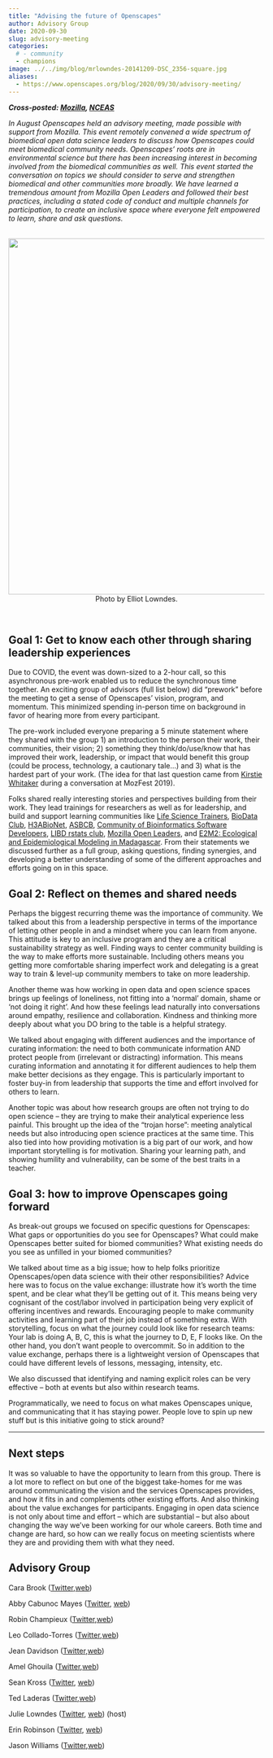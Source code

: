 ```yaml
---
title: "Advising the future of Openscapes"
author: Advisory Group
date: 2020-09-30
slug: advisory-meeting
categories:
  # - community
  - champions
image: ../../img/blog/mrlowndes-20141209-DSC_2356-square.jpg
aliases: 
  - https://www.openscapes.org/blog/2020/09/30/advisory-meeting/
---
```


***Cross-posted: [Mozilla](https://foundation.mozilla.org/en/blog/advising-the-future-of-Openscapes/), [NCEAS](https://www.nceas.ucsb.edu/news/advising-future-openscapes)***

*In August Openscapes held an advisory meeting, made possible with support from Mozilla. This event remotely convened a wide spectrum of biomedical open data science leaders to discuss how Openscapes could meet biomedical community needs. Openscapes’ roots are in environmental science but there has been increasing interest in becoming involved from the biomedical communities as well. This event started the conversation on topics we should consider to serve and strengthen biomedical and other communities more broadly. We have learned a tremendous amount from Mozilla Open Leaders and followed their best practices, including a stated code of conduct and multiple channels for participation, to create an inclusive space where everyone felt empowered to learn, share and ask questions.* 

<br>
<center>
  <img src="/img/blog/mrlowndes-20141209-DSC_2356.jpg" width="700px"></a>
  <figcaption>Photo by Elliot Lowndes. 
</figcaption>
</center>
<br>

## Goal 1: Get to know each other through sharing leadership experiences 

Due to COVID, the event was down-sized to a 2-hour call, so this asynchronous pre-work enabled us to reduce the synchronous time together. An exciting group of advisors (full list below) did “prework” before the meeting to get a sense of Openscapes’ vision, program, and momentum. This minimized spending in-person time on background in favor of hearing more from every participant. 

The pre-work included everyone preparing a 5 minute statement where they shared with the group 1) an introduction to the person their work, their communities, their vision; 2) something they think/do/use/know that has improved their work, leadership, or impact that would benefit this group (could be process, technology, a cautionary tale...) and 3) what is the hardest part of your work. (The idea for that last question came from [Kirstie Whitaker](https://twitter.com/kirstie_j) during a conversation at MozFest 2019). 

Folks shared really interesting stories and perspectives building from their work. They lead trainings for researchers as well as for leadership, and build and support learning communities like [Life Science Trainers](https://lifescitrainers.org/),  [BioData Club](https://biodata-club.github.io/), [H3ABioNet](https://h3abionet.org/), [ASBCB](http://www.asbcb.org/index.php), [Community of Bioinformatics Software Developers](https://comunidadbioinfo.github.io/), [LIBD rstats club](http://research.libd.org/rstatsclub/#.X0kQ00l7nUI), [Mozilla Open Leaders](https://foundation.mozilla.org/en/initiatives/mozilla-open-leaders/), and [E2M2: Ecological and Epidemiological Modeling in Madagascar](http://e2m2.org/). From their statements we discussed further as a full group, asking questions, finding synergies, and developing a better understanding of some of the different approaches and efforts going on in this space. 


## Goal 2: Reflect on themes and shared needs 

Perhaps the biggest recurring theme was the importance of community. We talked about this from a leadership perspective in terms of the importance of letting other people in and a mindset where you can learn from anyone. This attitude is key to an inclusive program and they are a critical sustainability strategy as well. Finding ways to center community building is the way to make efforts more sustainable. Including others means you getting more comfortable sharing imperfect work and delegating is a great way to train & level-up community members to take on more leadership.

Another theme was how working in open data and open science spaces brings up feelings of loneliness, not fitting into a ‘normal’ domain, shame or ‘not doing it right’. And how these feelings lead naturally into conversations around empathy, resilience and collaboration. Kindness and thinking more deeply about what you DO bring to the table is a helpful strategy.

We talked about engaging with different audiences and the importance of curating information: the need to both communicate information AND protect people from (irrelevant or distracting) information. This means curating information and annotating it for different audiences to help them make better decisions as they engage. This is particularly important to foster buy-in from leadership that supports the time and effort involved for others to learn.

Another topic was about how research groups are often not trying to do open science – they are trying to make their analytical experience less painful. This brought up the idea of the “trojan horse”: meeting analytical needs but also introducing open science practices at the same time. This also tied into how providing motivation is a big part of our work, and how important storytelling is for motivation. Sharing your learning path, and showing humility and vulnerability, can be some of the best traits in a teacher. 


## Goal 3: how to improve Openscapes going forward

As break-out groups we focused on specific questions for Openscapes: What gaps or opportunities do you see for Openscapes? What could make Openscapes better suited for biomed communities? What existing needs do you see as unfilled in your biomed communities? 

We talked about time as a big issue; how to help folks prioritize Openscapes/open data science with their other responsibilities? Advice here was to focus on the value exchange: illustrate how it’s worth the time spent, and be clear what they’ll be getting out of it. This means being very cognisant of the cost/labor involved in participation being very explicit of offering incentives and rewards. Encouraging people to make community activities and learning part of their job instead of something extra. With storytelling, focus on what the journey could look like for research teams: Your lab is doing A, B, C, this is what the journey to D, E, F looks like. On the other hand, you don’t want people to overcommit. So in addition to the value exchange, perhaps there is a lightweight version of Openscapes that could have different levels of lessons, messaging, intensity, etc. 

We also discussed that identifying and naming explicit roles can be very effective – both at events but also within research teams.

Programmatically, we need to focus on what makes Openscapes unique, and communicating that it has staying power. People love to spin up new stuff but is this initiative going to stick around? 

----


## Next steps

It was so valuable to have the opportunity to learn from this group. There is a lot more to reflect on but one of the biggest take-homes for me was around communicating the vision and the services Openscapes provides, and how it fits in and complements other existing efforts. And also thinking about the value exchanges for participants. Engaging in open data science is not only about time and effort – which are substantial – but also about changing the way we’ve been working for our whole careers. Both time and change are hard, so how can we really focus on meeting scientists where they are and providing them with what they need. 


## Advisory Group

Cara Brook ([Twitter](https://twitter.com/caraebrook?lang=en),[ web](https://carabrook.github.io/))

Abby Cabunoc Mayes ([Twitter](https://twitter.com/abbycabs), [web](https://acabunoc.github.io/))

Robin Champieux ([Twitter](https://twitter.com/rchampieux?lang=en),[ web](https://tislab.org/rchampieux.html))

Leo Collado-Torres ([Twitter](https://twitter.com/fellgernon),[ web](http://lcolladotor.github.io/))

Jean Davidson ([Twitter](https://twitter.com/JeanMDavidson),[ web](https://www.linkedin.com/in/jean-davidson-9060b52/))

Amel Ghouila ([Twitter](https://twitter.com/amelghouila?lang=en),[ web](https://amelgh.github.io/))

Sean Kross ([Twitter](https://twitter.com/seankross), [web](https://seankross.com/about/))

Ted Laderas ([Twitter](https://twitter.com/tladeras),[ web](http://laderast.github.io/))

Julie Lowndes ([Twitter](https://twitter.com/juliesquid), [web](http://jules32.github.io)) (host)

Erin Robinson ([Twitter](https://twitter.com/connector_erin), [web](https://erinrobinson.net/))

Jason Williams ([Twitter](https://twitter.com/JasonWilliamsNY),[ web](https://jasonjwilliamsny.github.io/profile/))


<br>
